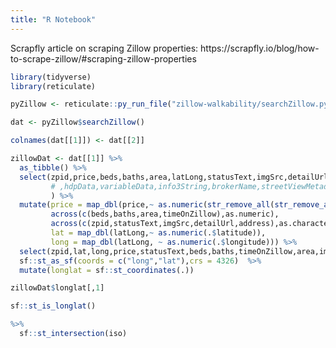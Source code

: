 ```yaml
---
title: "R Notebook"
---
```


Scrapfly article on scraping Zillow properties: https://scrapfly.io/blog/how-to-scrape-zillow/#scraping-zillow-properties

```r
library(tidyverse)
library(reticulate)

pyZillow <- reticulate::py_run_file("zillow-walkability/searchZillow.py")
```


```r
dat <- pyZillow$searchZillow()

colnames(dat[[1]]) <- dat[[2]]

zillowDat <- dat[[1]] %>%
  as_tibble() %>%
  select(zpid,price,beds,baths,area,latLong,statusText,imgSrc,detailUrl,address,timeOnZillow
         # ,hdpData,variableData,info3String,brokerName,streetViewMetadataURL,streetViewURL,info1String
         ) %>%
  mutate(price = map_dbl(price,~ as.numeric(str_remove_all(str_remove_all(.,"\\$"),","))),
         across(c(beds,baths,area,timeOnZillow),as.numeric),
         across(c(zpid,statusText,imgSrc,detailUrl,address),as.character),
         lat = map_dbl(latLong,~ as.numeric(.$latitude)),
         long = map_dbl(latLong, ~ as.numeric(.$longitude))) %>%
  select(zpid,lat,long,price,statusText,beds,baths,timeOnZillow,area,imgSrc,detailUrl) %>%
  sf::st_as_sf(coords = c("long","lat"),crs = 4326)  %>%
  mutate(longlat = sf::st_coordinates(.))

zillowDat$longlat[,1]
```

```r
 

sf::st_is_longlat()

%>%
  sf::st_intersection(iso)
```

```r

```



